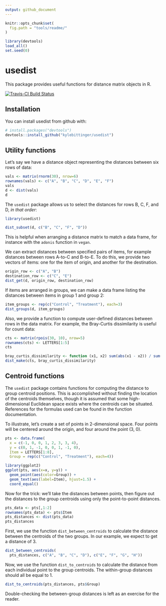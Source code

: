 ```yaml
---
output: github_document
---
```


<!-- README.md is generated from README.Rmd. Please edit that file -->

```r
knitr::opts_chunk$set(
  fig.path = "tools/readme/"
)
```

```r
library(devtools)
load_all()
set.seed(0)
```

# usedist

This package provides useful functions for distance matrix objects in R.

[![Travis-CI Build Status](https://travis-ci.org/kylebittinger/usedist.svg?branch=master)](https://travis-ci.org/kylebittinger/usedist)

## Installation

You can install usedist from github with:

```r
# install.packages("devtools")
devtools::install_github("kylebittinger/usedist")
```

## Utility functions

Let's say we have a distance object representing the distances between six rows
of data:

```r
vals <- matrix(rnorm(30), nrow=6)
rownames(vals) <- c("A", "B", "C", "D", "E", "F")
vals
d <- dist(vals)
d
```

The `usedist` package allows us to select the distances for rows B, C, F, and
D, *in that order*:

```r
library(usedist)
```


```r
dist_subset(d, c("B", "C", "F", "D"))
```

This is helpful when arranging a distance matrix to match a data frame, for 
instance with the `adonis` function in `vegan`.

We can extract distances between specified pairs of items, for example distances
between rows A-to-C and B-to-E. To do this, we provide two vectors of items: one
for the item of origin, and another for the destination.

```r
origin_row <- c("A", "B")
destination_row <- c("C", "E")
dist_get(d, origin_row, destination_row)
```

If items are arranged in groups, we can make a data frame listing the distances
between items in group 1 and group 2:

```r
item_groups <- rep(c("Control", "Treatment"), each=3)
dist_groups(d, item_groups)
```

Also, we provide a function to compute user-defined distances between
rows in the data matrix. For example, the Bray-Curtis dissimilarity is useful
for count data:

```r
cts <- matrix(rpois(30, 10), nrow=5)
rownames(cts) <- LETTERS[1:5]
cts
```

```r
bray_curtis_dissimilarity <- function (x1, x2) sum(abs(x1 - x2)) / sum(x1 + x2)
dist_make(cts, bray_curtis_dissimilarity)
```

## Centroid functions

The `usedist` package contains functions for computing the distance to group
centroid positions.  This is accomplished without finding the location of the
centroids themselves, though it is assumed that some high-dimensional Euclidean
space exists where the centroids can be situated.  References for the formulas
used can be found in the function documentation.

To illustrate, let's create a set of points in 2-dimensional space.  Four points
will be centered around the origin, and four around the point (3, 0).

```r
pts <- data.frame(
  x = c(-1, 0, 0, 1, 2, 3, 3, 4),
  y = c(0, 1, -1, 0, 0, 1, -1, 0),
  Item = LETTERS[1:8],
  Group = rep(c("Control", "Treatment"), each=4))

library(ggplot2)
ggplot(pts, aes(x=x, y=y)) +
  geom_point(aes(color=Group)) +
  geom_text(aes(label=Item), hjust=1.5) +
  coord_equal()
```

Now for the trick: we'll take the distances between points, then figure out the
distances to the group centroids using only the point-to-point distances.

```r
pts_data <- pts[,1:2]
rownames(pts_data) <- pts$Item
pts_distances <- dist(pts_data)
pts_distances
```

First, we use the function `dist_between_centroids` to calculate the distance
between the centroids of the two groups.  In our example, we expect to get a
distance of 3.

```r
dist_between_centroids(
  pts_distances, c("A", "B", "C", "D"), c("E", "F", "G", "H"))
```

Now, we use the function `dist_to_centroids` to calculate the distance from each
individual point to the group centroids.  The within-group distances should all
be equal to 1.

```r
dist_to_centroids(pts_distances, pts$Group)
```

Double-checking the between-group distances is left as an exercise for the
reader.
